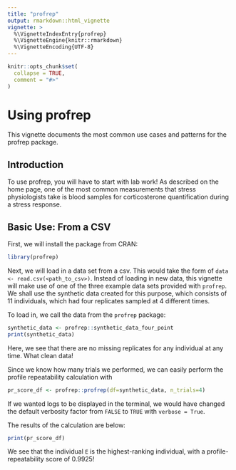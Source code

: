 ```yaml
---
title: "profrep"
output: rmarkdown::html_vignette
vignette: >
  %\VignetteIndexEntry{profrep}
  %\VignetteEngine{knitr::rmarkdown}
  %\VignetteEncoding{UTF-8}
---
```


```r
knitr::opts_chunk$set(
  collapse = TRUE,
  comment = "#>"
)
```

# Using profrep

This vignette documents the most common use cases and patterns for the profrep package.

## Introduction

To use profrep, you will have to start with lab work! As described on the home page, one of the most common measurements that stress physiologists take is blood samples for corticosterone quantification during a stress response.

## Basic Use: From a CSV

First, we will install the package from CRAN:

```r
library(profrep)
```

Next, we will load in a data set from a csv. This would take the form of `data <- read.csv(<path_to_csv>)`. Instead of loading in new data, this vignette will make use of one of the three example data sets provided with `profrep`. We shall use the synthetic data created for this purpose, which consists of 11 individuals, which had four replicates sampled at 4 different times.

To load in, we call the data from the `profrep` package:

```r
synthetic_data <- profrep::synthetic_data_four_point
print(synthetic_data)
```

Here, we see that there are no missing replicates for any individual at any time. What clean data!

Since we know how many trials we performed, we can easily perform the profile repeatability calculation with 

```r
pr_score_df <- profrep::profrep(df=synthetic_data, n_trials=4)
```

If we wanted logs to be displayed in the terminal, we would have changed the default verbosity factor from `FALSE` to `TRUE` with `verbose = True`.

The results of the calculation are below:

```r
print(pr_score_df)
```

We see that the individual `E` is the highest-ranking individual, with a profile-repeatability score of 0.9925!